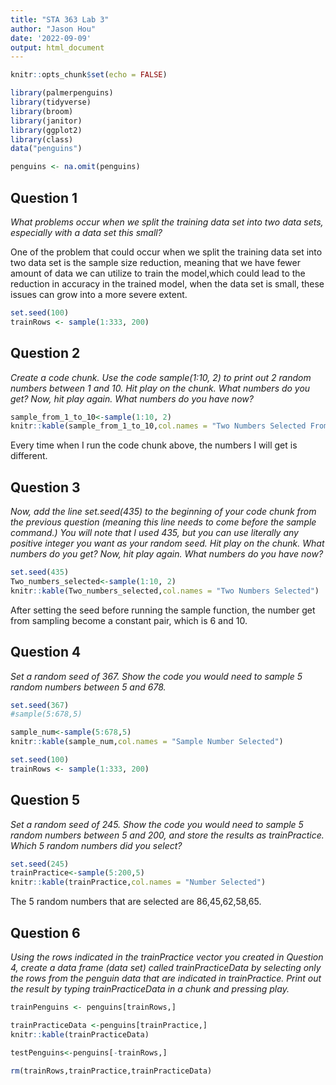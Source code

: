 ```yaml
---
title: "STA 363 Lab 3"
author: "Jason Hou"
date: '2022-09-09'
output: html_document
---
```


```r
knitr::opts_chunk$set(echo = FALSE)
```

```r
library(palmerpenguins)
library(tidyverse)
library(broom)
library(janitor)
library(ggplot2)
library(class)
data("penguins")
```

```r
penguins <- na.omit(penguins)
```


## Question 1

*What problems occur when we split the training data set into two data sets, especially with a data set this small?*

One of the problem that could occur when we split the training data set into two data set is the sample size reduction, meaning that we have fewer amount of data we can utilize to train the model,which could lead to the reduction in accuracy in the trained model, when the data set is small, these issues can grow into a more severe extent.

```r
set.seed(100)
trainRows <- sample(1:333, 200)
```


## Question 2

*Create a code chunk. Use the code sample(1:10, 2) to print out 2 random numbers between 1 and 10. Hit play on the chunk. What numbers do you get? Now, hit play again. What numbers do you have now?*


```r
sample_from_1_to_10<-sample(1:10, 2)
knitr::kable(sample_from_1_to_10,col.names = "Two Numbers Selected From 1 to 10")
```

Every time when I run the code chunk above, the numbers I will get is different.

## Question 3

*Now, add the line set.seed(435) to the beginning of your code chunk from the previous question (meaning this line needs to come before the sample command.) You will note that I used 435, but you can use literally any positive integer you want as your random seed. Hit play on the chunk. What numbers do you get? Now, hit play again. What numbers do you have now?*

```r
set.seed(435)
Two_numbers_selected<-sample(1:10, 2)
knitr::kable(Two_numbers_selected,col.names = "Two Numbers Selected")
```

After setting the seed before running the sample function, the number get from sampling become a constant pair, which is 6 and 10.

## Question 4

*Set a random seed of 367. Show the code you would need to sample 5 random numbers between 5 and 678.*

```r
set.seed(367)
#sample(5:678,5)

sample_num<-sample(5:678,5)
knitr::kable(sample_num,col.names = "Sample Number Selected")
```


```r
set.seed(100)
trainRows <- sample(1:333, 200)
```

## Question 5

*Set a random seed of 245. Show the code you would need to sample 5 random numbers between 5 and 200, and store the results as trainPractice. Which 5 random numbers did you select?*

```r
set.seed(245)
trainPractice<-sample(5:200,5)
knitr::kable(trainPractice,col.names = "Number Selected")

```

The 5 random numbers that are selected are 86,45,62,58,65.

## Question 6

*Using the rows indicated in the trainPractice vector you created in Question 4, create a data frame (data set) called trainPracticeData by selecting only the rows from the penguin data that are indicated in trainPractice. Print out the result by typing trainPracticeData in a chunk and pressing play.*


```r
trainPenguins <- penguins[trainRows,]
```

```r
trainPracticeData <-penguins[trainPractice,]
knitr::kable(trainPracticeData)

```


```r
testPenguins<-penguins[-trainRows,]
```

```r
rm(trainRows,trainPractice,trainPracticeData)
```


